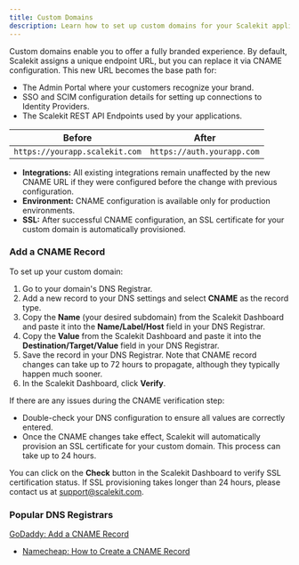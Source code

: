 ```yaml
---
title: Custom Domains
description: Learn how to set up custom domains for your Scalekit application.
---
```



Custom domains enable you to offer a fully branded experience. By default, Scalekit assigns a unique endpoint URL, but you can replace it via CNAME configuration. This new URL becomes the base path for:

- The Admin Portal where your customers recognize your brand.
- SSO and SCIM configuration details for setting up connections to Identity Providers.
- The Scalekit REST API Endpoints used by your applications.

| Before                                                               | After                                                           |
| -------------------------------------------------------------------- | --------------------------------------------------------------- |
| `https://yourapp.scalekit.com`                | `https://auth.yourapp.com`                |


- **Integrations:** All existing integrations remain unaffected by the new CNAME URL if they were configured before the change with previous configuration.
- **Environment:** CNAME configuration is available only for production environments.
- **SSL:** After successful CNAME configuration, an SSL certificate for your custom domain is automatically provisioned.

### Add a CNAME Record

To set up your custom domain:

<Steps>

1. Go to your domain's DNS Registrar.
2. Add a new record to your DNS settings and select **CNAME** as the record type.
3. Copy the **Name** (your desired subdomain) from the Scalekit Dashboard and paste it into the **Name/Label/Host** field in your DNS Registrar.
4. Copy the **Value** from the Scalekit Dashboard and paste it into the **Destination/Target/Value** field in your DNS Registrar.
5. Save the record in your DNS Registrar. Note that CNAME record changes can take up to 72 hours to propagate, although they typically happen much sooner.
6. In the Scalekit Dashboard, click **Verify**.

</Steps>

If there are any issues during the CNAME verification step:
- Double-check your DNS configuration to ensure all values are correctly entered.
- Once the CNAME changes take effect, Scalekit will automatically provision an SSL certificate for your custom domain. This process can take up to 24 hours.

You can click on the **Check** button in the Scalekit Dashboard to verify SSL certification status. If SSL provisioning takes longer than 24 hours, please contact us at [support@scalekit.com](mailto:support@scalekit.com).

### Popular DNS Registrars

<SimpleList>

[GoDaddy: Add a CNAME Record](https://www.godaddy.com/en-in/help/add-a-cname-record-19236)
- [Namecheap: How to Create a CNAME Record](https://www.namecheap.com/support/knowledgebase/article.aspx/9646/2237/how-to-create-a-cname-record-for-your-domain)

</SimpleList>